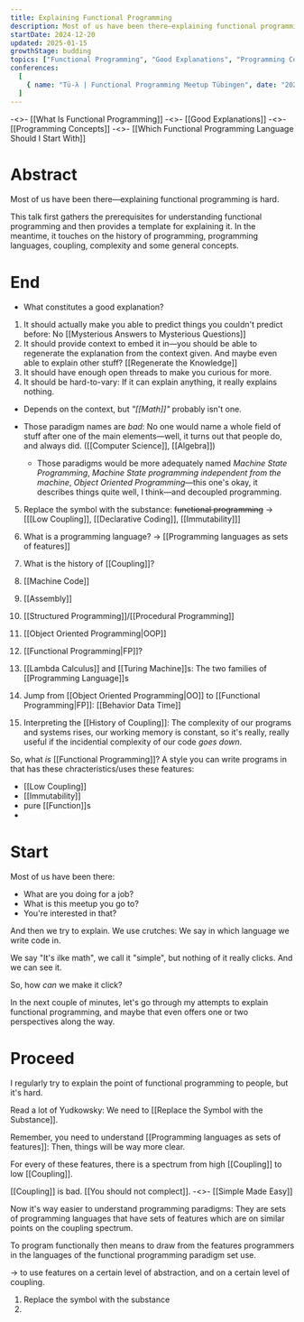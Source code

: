 ```yaml
---
title: Explaining Functional Programming
description: Most of us have been there—explaining functional programming is hard. This talk first gathers the prerequisites for understanding functional programming and then provides a template for explaining it. In the meantime, it touches on the history of programming, programming languages, and some general concepts such as coupling and complexity.
startDate: 2024-12-20
updated: 2025-01-15
growthStage: budding
topics: ["Functional Programming", "Good Explanations", "Programming Concepts"]
conferences:
  [
    { name: "Tü-λ | Functional Programming Meetup Tübingen", date: "2025-01-15", location: "itdesign" },
  ]
---
```


-<>- [[What Is Functional Programming]]
-<>- [[Good Explanations]]
-<>- [[Programming Concepts]]
-<>- [[Which Functional Programming Language Should I Start With]]

# Abstract
Most of us have been there—explaining functional programming is hard.

This talk first gathers the prerequisites for understanding functional programming and then provides a template for explaining it. In the meantime, it touches on the history of programming, programming languages, coupling, complexity and some general concepts.

# End

- What constitutes a good explanation?
1. It should actually make you able to predict things you couldn't predict before: No [[Mysterious Answers to Mysterious Questions]]
2. It should provide context to embed it in—you should be able to regenerate the explanation from the context given. And maybe even able to explain other stuff? [[Regenerate the Knowledge]]
3. It should have enough open threads to make you curious for more.
4. It should be hard-to-vary: If it can explain anything, it really explains nothing.

  - Depends on the context, but _"[[Math]]"_ probably isn't one.

- Those paradigm names are _bad_: No one would name a whole field of stuff after one of the main elements—well, it turns out that people do, and always did. ([[Computer Science]], [[Algebra]])
  - Those paradigms would be more adequately named _Machine State Programming_, _Machine State programming independent from the machine_, _Object Oriented Programming_—this one's okay, it describes things quite well, I think—and decoupled programming.

5. Replace the symbol with the substance: ~~functional programming~~ -> \[[[Low Coupling]], [[Declarative Coding]], [[Immutability]]\]
6. What is a programming language? -> [[Programming languages as sets of features]]

7. What is the history of [[Coupling]]?
  1. [[Machine Code]]
  2. [[Assembly]]
  3. [[Structured Programming]]/[[Procedural Programming]]
  4. [[Object Oriented Programming|OOP]]
  5. [[Functional Programming|FP]]?

8.  [[Lambda Calculus]] and [[Turing Machine]]s: The two families of [[Programming Language]]s

9. Jump from [[Object Oriented Programming|OO]] to [[Functional Programming|FP]]: [[Behavior Data Time]]
10. Interpreting the [[History of Coupling]]: The complexity of our programs and systems rises, our working memory is constant, so it's really, really useful if the incidential complexity of our code _goes down_.

So, what _is_ [[Functional Programming]]? A style you can write programs in that has these chracteristics/uses these features:
- [[Low Coupling]]
- [[Immutability]]
- pure [[Function]]s
-

# Start

Most of us have been there:
- What are you doing for a job?
- What is this meetup you go to?
- You're interested in that?

And then we try to explain.
We use crutches: We say in which language we write code in.

We say "It's ilke math", we call it "simple", but nothing of it really clicks. And we can see it.

So, how _can_ we make it click?

In the next couple of minutes, let's go through my attempts to explain functional programming, and maybe that even offers one or two perspectives along the way.

# Proceed

I regularly try to explain the point of functional programming to people, but it's hard.

Read a lot of Yudkowsky:
We need to [[Replace the Symbol with the Substance]].

Remember, you need to understand [[Programming languages as sets of features]]:
Then, things will be way more clear.

For every of these features, there is a spectrum from high [[Coupling]] to low [[Coupling]].

[[Coupling]] is bad.
[[You should not complect]]. -<>- [[Simple Made Easy]]

Now it's way easier to understand programming paradigms:
They are sets of programming languages that have sets of features which are on similar points on the coupling spectrum.

To program functionally then means to draw from the features programmers in the languages of the functional programming paradigm set use.

-> to use features on a certain level of abstraction, and on a certain level of coupling.

1. Replace the symbol with the substance
2.
